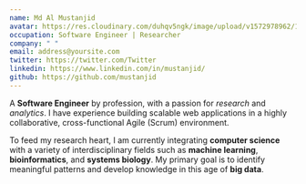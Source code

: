 ```yaml
---
name: Md Al Mustanjid
avatar: https://res.cloudinary.com/duhqv5ngk/image/upload/v1572978962/10377081_1721419224751008_1613796812905686160_n.jpg
occupation: Software Engineer | Researcher
company: " "
email: address@yoursite.com
twitter: https://twitter.com/Twitter
linkedin: https://www.linkedin.com/in/mustanjid/
github: https://github.com/mustanjid
---
```


A **Software Engineer** by profession, with a passion for _research_ and _analytics_. I have experience building scalable web applications in a highly collaborative, cross-functional Agile (Scrum) environment.

To feed my research heart, I am currently integrating **computer science** with a variety of interdisciplinary fields such as **machine learning**, **bioinformatics**, and **systems biology**. My primary goal is to identify meaningful patterns and develop knowledge in this age of **big data**.

